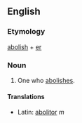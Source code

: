 ==English==
===Etymology===
[[abolish]] + [[er]]

===Noun===
#One who [[abolish]]es.
====Translations====
*Latin: [[abolitor]] ''m''